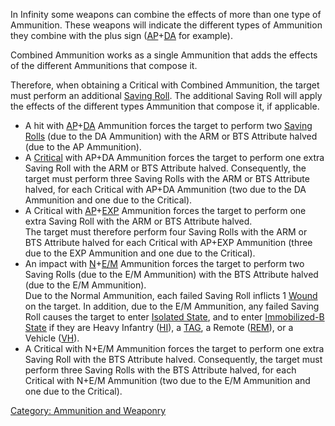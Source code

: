 {{n5-section-ammo-and-weaponry}}


In Infinity some weapons can combine the effects of more than one type of Ammunition. These weapons will indicate the different types of Ammunition they combine with the plus sign ([[AP]]+[[DA]] for example).

Combined Ammunition works as a single Ammunition that adds the effects of the different Ammunitions that compose it.

Therefore, when obtaining a Critical with Combined Ammunition, the target must perform an additional [[Saving Roll]]. The additional Saving Roll will apply the effects of the different types Ammunition that compose it, if applicable.


{{greybox-start | Examples of Combined Ammunition}}
* A hit with [[AP]]+[[DA]] Ammunition forces the target to perform two [[Saving Rolls]] (due to the DA Ammunition) with the ARM or BTS Attribute halved (due to the AP Ammunition).
* A [[Critical]] with AP+DA Ammunition forces the target to perform one extra Saving Roll with the ARM or BTS Attribute halved. Consequently, the target must perform three Saving Rolls with the ARM or BTS Attribute halved, for each Critical with AP+DA Ammunition (two due to the DA Ammunition and one due to the Critical).
* A Critical with [[AP]]+[[EXP]] Ammunition forces the target to perform one extra Saving Roll with the ARM or BTS Attribute halved. <br>The target must therefore perform four Saving Rolls with the ARM or BTS Attribute halved for each Critical with AP+EXP Ammunition (three due to the EXP Ammunition and one due to the Critical).
* An impact with [[Normal (N) Ammunition | N]]+[[Electromagnetic (E/M) Ammunition |E/M]] Ammunition forces the target to perform two Saving Rolls (due to the E/M Ammunition) with the BTS Attribute halved (due to the E/M Ammunition). <br>Due to the Normal Ammunition, each failed Saving Roll inflicts 1 [[Wound]] on the target. In addition, due to the E/M Ammunition, any failed Saving Roll causes the target to enter [[Isolated State]], and to enter [[Immobilized-B State]] if they are Heavy Infantry ([[HI]]), a [[TAG]], a Remote ([[REM]]), or a Vehicle ([[VH]]).
* A Critical with N+E/M Ammunition forces the target to perform one extra Saving Roll with the BTS Attribute halved. Consequently, the target must perform three Saving Rolls with the BTS Attribute halved, for each Critical with N+E/M Ammunition (two due to the E/M Ammunition and one due to the Critical).
{{greybox-end}}



{{n5-section-ammo-and-weaponry}}



[[Category: Ammunition and Weaponry]]